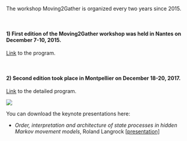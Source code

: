


<br/>
<br/>

The workshop Moving2Gather is organized every two years since 2015. 

<br/>

#### 1) First edition of the Moving2Gather workshop was held in Nantes on December 7-10, 2015.

[Link](https://moving2gather.sciencesconf.org/program/details) to the program.

<br/>

#### 2) Second edition took place in Montpellier on December 18-20, 2017.

[Link](https://m2g-2017.sciencesconf.org/program/details) to the detailed program.
    
![](docs/flyer.jpg)    
    
    
    
You can download the keynote presentations here: 
        
- *Order, interpretation and architecture of state processes in hidden Markov movement models*, Roland Langrock [[presentation]](docs/Roland_Langrock.pdf)
    

    
        




    
